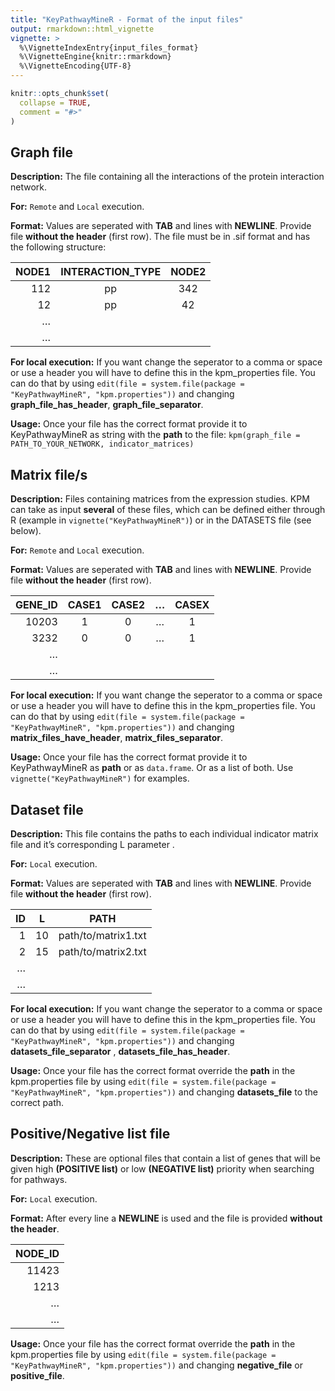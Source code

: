 ```yaml
---
title: "KeyPathwayMineR - Format of the input files"
output: rmarkdown::html_vignette
vignette: >
  %\VignetteIndexEntry{input_files_format}
  %\VignetteEngine{knitr::rmarkdown}
  %\VignetteEncoding{UTF-8}
---
```


```r
knitr::opts_chunk$set(
  collapse = TRUE,
  comment = "#>"
)
```

## Graph file 
**Description:** The file containing all the interactions of the protein interaction network.

**For:** `Remote` and `Local` execution.

**Format:** Values are seperated with **TAB** and lines with **NEWLINE**. Provide file **without the header** (first row). The file must be in .sif format and has the following structure:

| NODE1 | INTERACTION_TYPE | NODE2  |
|------:|:----------------:|:------:|
| 112   |  pp              |  342   |
| 12    |  pp              |  42    |
| ...                               |
| ...                               |


**For local execution:** If you want change the seperator to a comma or space or use a header you will have to define this in the kpm_properties file. You can do that by using `edit(file = system.file(package = "KeyPathwayMineR", "kpm.properties"))` and changing **graph_file_has_header**, **graph_file_separator**.

**Usage:**  Once your file has the correct format provide it to KeyPathwayMineR as string with the **path** to the file:
`kpm(graph_file = PATH_TO_YOUR_NETWORK, indicator_matrices)`

## Matrix file/s
**Description:** Files containing matrices from the expression studies.
KPM can take as input **several** of these files, which can be defined either through R (example in `vignette("KeyPathwayMineR")`) 
or in the DATASETS file (see below). 

**For:** `Remote` and `Local` execution.

**Format:** Values are seperated with **TAB** and lines with **NEWLINE**. Provide file **without the header** (first row).

| GENE_ID | CASE1 | CASE2  | ...  | CASEX  |
|--------:|:-----:|:------:|:----:|:------:|
| 10203   |  1    |  0     | ...  | 1      |
| 3232    |  0    |  0     | ...  | 1      |      
| ...                                      |
| ...                                      |

**For local execution:** If you want change the seperator to a comma or space or use a header you will have to define this in the kpm_properties file. You can do that by using `edit(file = system.file(package = "KeyPathwayMineR", "kpm.properties"))` and changing **matrix_files_have_header**, **matrix_files_separator**.

**Usage:** Once your file has the correct format provide it to KeyPathwayMineR as **path** or as `data.frame`. Or as a list of both. Use `vignette("KeyPathwayMineR")` for examples.


## Dataset file 
**Description:** This file contains the paths to each individual
indicator matrix file and it's corresponding L parameter .

**For:** `Local` execution.

**Format:** Values are seperated with **TAB** and lines with **NEWLINE**. Provide file **without the header** (first row).

| ID   | L                | PATH                     |
|-----:|:----------------:|:------------------------:|
| 1    |  10              |  path/to/matrix1.txt     |
| 2    |  15              |   path/to/matrix2.txt    |
| ...                                                |
| ...                                                |

**For local execution:** If you want change the seperator to a comma or space or use a header you will have to define this in the kpm_properties file. You can do that by using `edit(file = system.file(package = "KeyPathwayMineR", "kpm.properties"))` and changing **datasets_file_separator** , **datasets_file_has_header**.

**Usage:**  Once your file has the correct format override the **path** in the kpm.properties file by using `edit(file = system.file(package = "KeyPathwayMineR", "kpm.properties"))` and changing **datasets_file** to the correct path.

## Positive/Negative list file 
**Description:** These are optional files that contain
a list of genes that will be given high **(POSITIVE list)** or low **(NEGATIVE list)**
priority when searching for pathways.

**For:** `Local` execution.

**Format:** After every line a **NEWLINE** is used and the file is provided **without the header**. 

| NODE_ID   |
|----------:|
| 11423     | 
| 1213      | 
| ...       |            
| ...       |


**Usage:** Once your file has the correct format override the **path** in the kpm.properties file by using `edit(file = system.file(package = "KeyPathwayMineR", "kpm.properties"))` and changing **negative_file** or **positive_file**.

